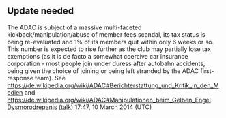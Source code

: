 <article id="11083116" title=Talk:ADAC>
	<talkpage id="11083116" title="Talk:ADAC">
{{WikiProject Germany|class=start|importance=high}}
{{WikiProject Automobiles|class=start|importance=mid}}

==Update needed==
The ADAC is subject of a massive multi-faceted kickback/manipulation/abuse of member fees scandal, its tax status is being re-evaluated and 1% of its members quit within only 6 weeks or so. This number is expected to rise further as the club may partially lose tax exemptions (as it is de facto a somewhat coercive car insurance corporation - most people join under duress after autobahn accidents, being given the choice of joining or being left stranded by the ADAC first-response team). See https://de.wikipedia.org/wiki/ADAC#Berichterstattung_und_Kritik_in_den_Medien and https://de.wikipedia.org/wiki/ADAC#Manipulationen_beim_Gelben_Engel. [[User:Dysmorodrepanis|Dysmorodrepanis]] ([[User talk:Dysmorodrepanis|talk]]) 17:47, 10 March 2014 (UTC)
	</talkpage>
</article>